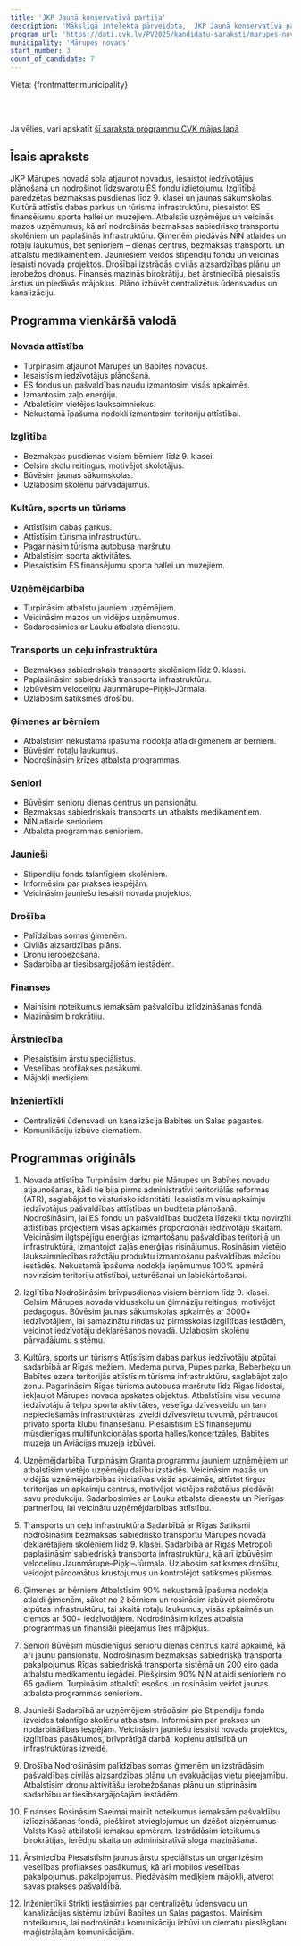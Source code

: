 ```yaml
---
title: 'JKP Jaunā konservatīvā partija'
description: 'Mākslīgā intelekta pārveidota,  JKP Jaunā konservatīvā partija - Mārupes novads programma vienkāršā valodā'
program_url: 'https://dati.cvk.lv/PV2025/kandidatu-saraksti/marupes-novads/jkp-jauna-konservativa-partija'
municipality: 'Mārupes novads'
start_number: 3
count_of_candidate: 7
---
```



Vieta: {frontmatter.municipality}<br/>

<Badge text="Novada attīstība" variant="note" size="small" /> <Badge text="Izglītības uzlabošana" variant="note" size="small" /> <Badge text="Infrastruktūras attīstība" variant="note" size="small" /> <Badge text="Atbalsts ģimenēm un senioriem" variant="note" size="small" /> <Badge text="Uzņēmējdarbības veicināšana" variant="note" size="small" />

<br/><br/> 

<Card title='Šis ir mākslīga intelekta ģenerēts apraksts' icon='starlight'>
    Ja vēlies, vari apskatīt <a href={frontmatter.program_url} target='_blank'>šī saraksta programmu CVK mājas lapā</a>
    </Card>

## Īsais apraksts

JKP Mārupes novadā sola atjaunot novadus, iesaistot iedzīvotājus plānošanā un nodrošinot līdzsvarotu ES fondu izlietojumu. Izglītībā paredzētas bezmaksas pusdienas līdz 9. klasei un jaunas sākumskolas. Kultūrā attīstīs dabas parkus un tūrisma infrastruktūru, piesaistot ES finansējumu sporta hallei un muzejiem. Atbalstīs uzņēmējus un veicinās mazos uzņēmumus, kā arī nodrošinās bezmaksas sabiedrisko transportu skolēniem un paplašinās infrastruktūru. Ģimenēm piedāvās NĪN atlaides un rotaļu laukumus, bet senioriem – dienas centrus, bezmaksas transportu un atbalstu medikamentiem. Jauniešiem veidos stipendiju fondu un veicinās iesaisti novada projektos. Drošībai izstrādās civilās aizsardzības plānu un ierobežos dronus. Finansēs mazinās birokrātiju, bet ārstniecībā piesaistīs ārstus un piedāvās mājokļus. Plāno izbūvēt centralizētus ūdensvadus un kanalizāciju.

## Programma vienkāršā valodā

### Novada attīstība
*   Turpināsim atjaunot Mārupes un Babītes novadus.
*   Iesaistīsim iedzīvotājus plānošanā.
*   ES fondus un pašvaldības naudu izmantosim visās apkaimēs.
*   Izmantosim zaļo enerģiju.
*   Atbalstīsim vietējos lauksaimniekus.
*   Nekustamā īpašuma nodokli izmantosim teritoriju attīstībai.

### Izglītība
*   Bezmaksas pusdienas visiem bērniem līdz 9. klasei.
*   Celsim skolu reitingus, motivējot skolotājus.
*   Būvēsim jaunas sākumskolas.
*   Uzlabosim skolēnu pārvadājumus.

### Kultūra, sports un tūrisms
*   Attīstīsim dabas parkus.
*   Attīstīsim tūrisma infrastruktūru.
*   Pagarināsim tūrisma autobusa maršrutu.
*   Atbalstīsim sporta aktivitātes.
*   Piesaistīsim ES finansējumu sporta hallei un muzejiem.

### Uzņēmējdarbība
*   Turpināsim atbalstu jauniem uzņēmējiem.
*   Veicināsim mazos un vidējos uzņēmumus.
*   Sadarbosimies ar Lauku atbalsta dienestu.

### Transports un ceļu infrastruktūra
*   Bezmaksas sabiedriskais transports skolēniem līdz 9. klasei.
*   Paplašināsim sabiedriskā transporta infrastruktūru.
*   Izbūvēsim veloceliņu Jaunmārupe–Piņķi–Jūrmala.
*   Uzlabosim satiksmes drošību.

### Ģimenes ar bērniem
*   Atbalstīsim nekustamā īpašuma nodokļa atlaidi ģimenēm ar bērniem.
*   Būvēsim rotaļu laukumus.
*   Nodrošināsim krīzes atbalsta programmas.

### Seniori
*   Būvēsim senioru dienas centrus un pansionātu.
*   Bezmaksas sabiedriskais transports un atbalsts medikamentiem.
*   NĪN atlaide senioriem.
*   Atbalsta programmas senioriem.

### Jaunieši
*   Stipendiju fonds talantīgiem skolēniem.
*   Informēsim par prakses iespējām.
*   Veicināsim jauniešu iesaisti novada projektos.

### Drošība
*   Palīdzības somas ģimenēm.
*   Civilās aizsardzības plāns.
*   Dronu ierobežošana.
*   Sadarbība ar tiesībsargājošām iestādēm.

### Finanses
*   Mainīsim noteikumus iemaksām pašvaldību izlīdzināšanas fondā.
*   Mazināsim birokrātiju.

### Ārstniecība
*   Piesaistīsim ārstu speciālistus.
*   Veselības profilakses pasākumi.
*   Mājokļi mediķiem.

### Inženiertīkli
*   Centralizēti ūdensvadi un kanalizācija Babītes un Salas pagastos.
*   Komunikāciju izbūve ciematiem.

## Programmas oriģināls

1. Novada attīstība
Turpināsim darbu pie Mārupes un Babītes novadu atjaunošanas, kādi tie bija pirms administratīvi teritoriālās reformas (ATR), saglabājot to vēsturisko identitāti. Iesaistīsim visu apkaimju iedzīvotājus pašvaldības attīstības un budžeta plānošanā. Nodrošināsim, lai ES fondu un pašvaldības budžeta līdzekļi tiktu novirzīti attīstības projektiem visās apkaimēs proporcionāli iedzīvotāju skaitam. Veicināsim ilgtspējīgu enerģijas izmantošanu pašvaldības teritorijā un infrastruktūrā, izmantojot zaļās enerģijas risinājumus. Rosināsim vietējo lauksaimniecības ražotāju produktu izmantošanu pašvaldības mācību iestādēs. Nekustamā īpašuma nodokļa ieņēmumus 100% apmērā novirzīsim teritoriju attīstībai, uzturēšanai un labiekārtošanai.
​​​​
2. Izglītība
Nodrošināsim brīvpusdienas visiem bērniem līdz 9. klasei. Celsim Mārupes novada vidusskolu un ģimnāziju reitingus, motivējot pedagogus. Būvēsim jaunas sākumskolas apkaimēs ar 3000+ iedzīvotājiem, lai samazinātu rindas uz pirmsskolas izglītības iestādēm, veicinot iedzīvotāju deklarēšanos novadā. Uzlabosim skolēnu pārvadājumu sistēmu.

3. Kultūra, sports un tūrisms
Attīstīsim dabas parkus iedzīvotāju atpūtai sadarbībā ar Rīgas mežiem. Medema purva, Pūpes parka, Beberbeķu un Babītes ezera teritorijās attīstīsim tūrisma infrastruktūru, saglabājot zaļo zonu. Pagarināsim Rīgas tūrisma autobusa maršrutu līdz Rīgas lidostai, iekļaujot Mārupes novada apskates objektus. Atbalstīsim visu vecuma iedzīvotāju ārtelpu sporta aktivitātes, veselīgu dzīvesveidu un tam nepieciešamās infrastruktūras izveidi dzīvesvietu tuvumā, pārtraucot privāto sporta klubu finansēšanu. Piesaistīsim ES finansējumu mūsdienīgas multifunkcionālas sporta halles/koncertzāles, Babītes muzeja un Aviācijas muzeja izbūvei.

4. Uzņēmējdarbība
Turpināsim Granta programmu jauniem uzņēmējiem un atbalstīsim vietējo uzņēmēju dalību izstādēs. Veicināsim mazās un vidējās uzņēmējdarbības iniciatīvas visās apkaimēs, attīstot tirgus teritorijas un apkaimju centrus, motivējot vietējos ražotājus piedāvāt savu produkciju. Sadarbosimies ar Lauku atbalsta dienestu un Pierīgas partnerību, lai veicinātu uzņēmējdarbības attīstību.

5. Transports un ceļu infrastruktūra
Sadarbībā ar Rīgas Satiksmi nodrošināsim bezmaksas sabiedrisko transportu Mārupes novadā deklarētajiem skolēniem līdz 9. klasei. Sadarbībā ar Rīgas Metropoli paplašināsim sabiedriskā transporta infrastruktūru, kā arī izbūvēsim veloceliņu Jaunmārupe–Piņķi–Jūrmala. Uzlabosim satiksmes drošību, veidojot pārdomātus krustojumus un kontrolējot satiksmes plūsmas.

6. Ģimenes ar bērniem
Atbalstīsim 90% nekustamā īpašuma nodokļa atlaidi ģimenēm, sākot no 2 bērniem un rosināsim izbūvēt piemērotu atpūtas infrastruktūru, tai skaitā rotaļu laukumus, visās apkaimēs un ciemos ar 500+ iedzīvotājiem. Nodrošināsim krīzes atbalsta programmas un finansiāli pieejamus īres mājokļus.

7. Seniori
Būvēsim mūsdienīgus senioru dienas centrus katrā apkaimē, kā arī jaunu pansionātu. Nodrošināsim bezmaksas sabiedriskā transporta pakalpojumus Rīgas sabiedriskā transporta sistēmā un 200 eiro gada atbalstu medikamentu iegādei. Piešķirsim 90% NĪN atlaidi senioriem no 65 gadiem. Turpināsim atbalstīt esošos un rosināsim veidot jaunas atbalsta programmas senioriem.

8. Jaunieši
Sadarbībā ar uzņēmējiem strādāsim pie Stipendiju fonda izveides talantīgo skolēnu atbalstam. Informēsim par prakses un nodarbinātības iespējām. Veicināsim jauniešu iesaisti novada projektos, izglītības pasākumos, brīvprātīgā darbā, kopienu attīstībā un infrastruktūras izveidē.

9. Drošība
Nodrošināsim palīdzības somas ģimenēm un izstrādāsim pašvaldības civilās aizsardzības plānu un evakuācijas vietu pieejamību. Atbalstīsim dronu aktivitāšu ierobežošanas plānu un stiprināsim sadarbību ar tiesībsargājošajām iestādēm.

10. Finanses
Rosināsim Saeimai mainīt noteikumus iemaksām pašvaldību izlīdzināšanas fondā, piešķirot atvieglojumus un dzēšot aizņēmumus Valsts Kasē atbilstoši iemaksu apmēram. Izstrādāsim ieteikumus birokrātijas, ierēdņu skaita un administratīvā sloga mazināšanai.

11. Ārstniecība
Piesaistīsim jaunus ārstu speciālistus un organizēsim veselības profilakses pasākumus, kā arī mobilos veselības pakalpojumus. pakalpojumus. Piedāvāsim mediķiem mājokli, atverot savas prakses pašvaldībā.

12. Inženiertīkli
Strikti iestāsimies par centralizētu ūdensvadu un kanalizācijas sistēmu izbūvi Babītes un Salas pagastos. Mainīsim noteikumus, lai nodrošinātu komunikāciju izbūvi un ciematu pieslēgšanu maģistrālajām komunikācijām.

